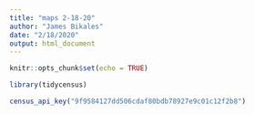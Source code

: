 ```yaml
---
title: "maps 2-18-20"
author: "James Bikales"
date: "2/18/2020"
output: html_document
---
```


```r
knitr::opts_chunk$set(echo = TRUE)
```
```r
library(tidycensus)

census_api_key("9f9584127dd506cdaf80bdb78927e9c01c12f2b8")
```

